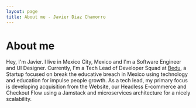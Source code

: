 ```yaml
---
layout: page
title: About me - Javier Diaz Chamorro
---
```

# About me

Hey, I'm Javier. I live in Mexico City, Mexico and I'm a Software Engineer and UI Designer. Currently, I'm a Tech Lead of Developer Squad at <a href="https://bedu.org">Bedu</a>, a Startup focused on break the educative breach in Mexico using technology and education for impulse people growth. As a tech lead, my primary focus is developing acquisition from the Website, our Headless E-commerce and Checkout Flow using a Jamstack and microservices architecture for a nicely scalability.